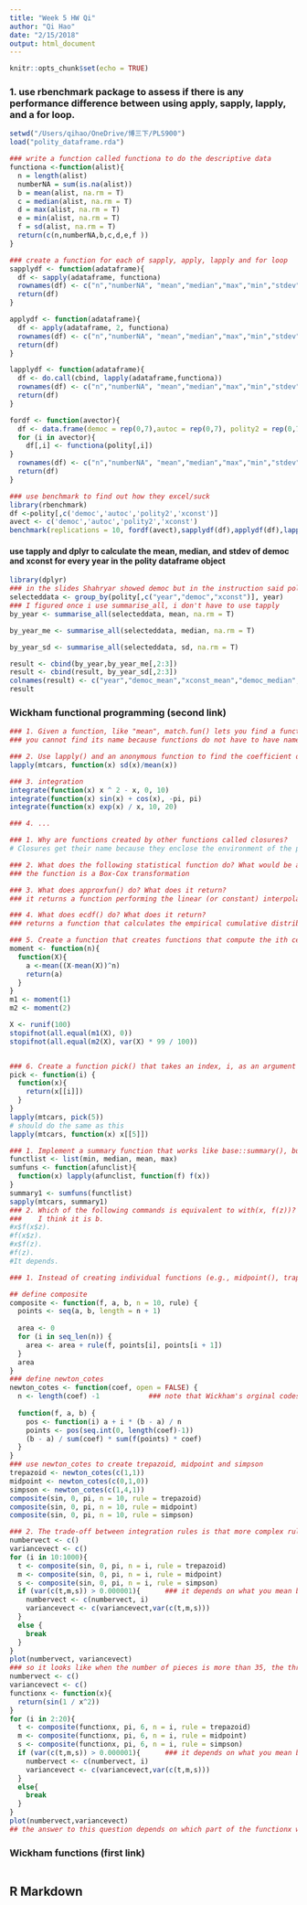 ```yaml
---
title: "Week 5 HW Qi"
author: "Qi Hao"
date: "2/15/2018"
output: html_document
---
```


```r
knitr::opts_chunk$set(echo = TRUE)
```
### 1. use rbenchmark package to assess if there is any performance difference between using apply, sapply, lapply, and a for loop. 
```r
setwd("/Users/qihao/OneDrive/博三下/PLS900")
load("polity_dataframe.rda")

### write a function called functiona to do the descriptive data
functiona <-function(alist){
  n = length(alist)
  numberNA = sum(is.na(alist))
  b = mean(alist, na.rm = T)
  c = median(alist, na.rm = T)
  d = max(alist, na.rm = T)
  e = min(alist, na.rm = T)
  f = sd(alist, na.rm = T)
  return(c(n,numberNA,b,c,d,e,f ))
}

### create a function for each of sapply, apply, lapply and for loop
sapplydf <- function(adataframe){
  df <- sapply(adataframe, functiona)
  rownames(df) <- c("n","numberNA", "mean","median","max","min","stdev")
  return(df)
}

applydf <- function(adataframe){
  df <- apply(adataframe, 2, functiona)
  rownames(df) <- c("n","numberNA", "mean","median","max","min","stdev")
  return(df)
}

lapplydf <- function(adataframe){
  df <- do.call(cbind, lapply(adataframe,functiona))
  rownames(df) <- c("n","numberNA", "mean","median","max","min","stdev")
  return(df)
}

fordf <- function(avector){
  df <- data.frame(democ = rep(0,7),autoc = rep(0,7), polity2 = rep(0,7), xconst = rep(0,7))
  for (i in avector){
    df[,i] <- functiona(polity[,i])
}
  rownames(df) <- c("n","numberNA", "mean","median","max","min","stdev")
  return(df)
}

### use benchmark to find out how they excel/suck
library(rbenchmark)
df <-polity[,c('democ','autoc','polity2','xconst')]
avect <- c('democ','autoc','polity2','xconst')
benchmark(replications = 10, fordf(avect),sapplydf(df),applydf(df),lapplydf(df))

```
#### use tapply and dplyr to calculate the mean, median, and stdev of democ and xconst for every year in the polity dataframe object
```r
library(dplyr)
### in the slides Shahryar showed democ but in the instruction said polity2, not sure which one, just go with democ
selecteddata <- group_by(polity[,c("year","democ","xconst")], year)
### I figured once i use summarise_all, i don't have to use tapply
by_year <- summarise_all(selecteddata, mean, na.rm = T)

by_year_me <- summarise_all(selecteddata, median, na.rm = T)

by_year_sd <- summarise_all(selecteddata, sd, na.rm = T)

result <- cbind(by_year,by_year_me[,2:3])
result <- cbind(result, by_year_sd[,2:3])
colnames(result) <- c("year","democ_mean","xconst_mean","democ_median","xconst_median","democ_sd","xconst_sd")
result
```
### Wickham functional programming (second link)
```r
### 1. Given a function, like "mean", match.fun() lets you find a function. Given a function, can you find its name? Why doesn’t that make sense in R?
### you cannot find its name because functions do not have to have names in R, such as anonymous functions.

### 2. Use lapply() and an anonymous function to find the coefficient of variation (the standard deviation divided by the mean) for all columns in the mtcars dataset.
lapply(mtcars, function(x) sd(x)/mean(x))

### 3. integration
integrate(function(x) x ^ 2 - x, 0, 10)
integrate(function(x) sin(x) + cos(x), -pi, pi)
integrate(function(x) exp(x) / x, 10, 20)

### 4. ...

### 1. Why are functions created by other functions called closures?
# Closures get their name because they enclose the environment of the parent function and can access all its variables.

### 2. What does the following statistical function do? What would be a better name for it? (The existing name is a bit of a hint.)
### the function is a Box-Cox transformation

### 3. What does approxfun() do? What does it return?
### it returns a function performing the linear (or constant) interpolation, which puts data of given coordinates into current data

### 4. What does ecdf() do? What does it return?
### returns a function that calculates the empirical cumulative distribution of a given observed discrete distribution.

### 5. Create a function that creates functions that compute the ith central moment of a numeric vector.
moment <- function(n){
  function(X){
    a <-mean((X-mean(X))^n)
    return(a)
  }
}
m1 <- moment(1)
m2 <- moment(2)

X <- runif(100)
stopifnot(all.equal(m1(X), 0))
stopifnot(all.equal(m2(X), var(X) * 99 / 100))


### 6. Create a function pick() that takes an index, i, as an argument and returns a function with an argument x that subsets x with i.
pick <- function(i) {
  function(x){
    return(x[[i]])
  }
}
lapply(mtcars, pick(5))
# should do the same as this
lapply(mtcars, function(x) x[[5]])

### 1. Implement a summary function that works like base::summary(), but uses a list of functions. Modify the function so it returns a closure, making it possible to use it as a function factory.
functlist <- list(min, median, mean, max)
sumfuns <- function(afunclist){
  function(x) lapply(afunclist, function(f) f(x))
}
summary1 <- sumfuns(functlist)
sapply(mtcars, summary1)
### 2. Which of the following commands is equivalent to with(x, f(z))?
###    I think it is b.
#x$f(x$z).
#f(x$z).
#x$f(z).
#f(z).
#It depends.

### 1. Instead of creating individual functions (e.g., midpoint(), trapezoid(), simpson(), etc.), we could store them in a list. If we did that, how would that change the code? Can you create the list of functions from a list of coefficients for the Newton-Cotes formulae?

## define composite 
composite <- function(f, a, b, n = 10, rule) {
  points <- seq(a, b, length = n + 1)
  
  area <- 0
  for (i in seq_len(n)) {
    area <- area + rule(f, points[i], points[i + 1])
  }
  area
}
### define newton_cotes
newton_cotes <- function(coef, open = FALSE) {
  n <- length(coef) -1            ### note that Wickham's orginal codes is wrong. need to -1 here. 
  
  function(f, a, b) {
    pos <- function(i) a + i * (b - a) / n
    points <- pos(seq.int(0, length(coef)-1))
    (b - a) / sum(coef) * sum(f(points) * coef)
  }
}
### use newton_cotes to create trepazoid, midpoint and simpson
trepazoid <- newton_cotes(c(1,1))
midpoint <- newton_cotes(c(0,1,0))
simpson <- newton_cotes(c(1,4,1))
composite(sin, 0, pi, n = 10, rule = trepazoid)
composite(sin, 0, pi, n = 10, rule = midpoint)
composite(sin, 0, pi, n = 10, rule = simpson)

### 2. The trade-off between integration rules is that more complex rules are slower to compute, but need fewer pieces. For sin() in the range [0, π], determine the number of pieces needed so that each rule will be equally accurate. Illustrate your results with a graph. How do they change for different functions? sin(1 / x^2) is particularly challenging.
numbervect <- c()
variancevect <- c()
for (i in 10:1000){
  t <- composite(sin, 0, pi, n = i, rule = trepazoid)
  m <- composite(sin, 0, pi, n = i, rule = midpoint)
  s <- composite(sin, 0, pi, n = i, rule = simpson)
  if (var(c(t,m,s)) > 0.000001){      ### it depends on what you mean by "equally accurate". var < 0.000001 is used
    numbervect <- c(numbervect, i)
    variancevect <- c(variancevect,var(c(t,m,s)))
  }
  else {
    break
  }
}
plot(numbervect, variancevect)
### so it looks like when the number of pieces is more than 35, the three methods tend to agree with each other with difference smaller than 0.000001
numbervect <- c()
variancevect <- c()
functionx <- function(x){
  return(sin(1 / x^2))
}
for (i in 2:20){
  t <- composite(functionx, pi, 6, n = i, rule = trepazoid)
  m <- composite(functionx, pi, 6, n = i, rule = midpoint)
  s <- composite(functionx, pi, 6, n = i, rule = simpson)
  if (var(c(t,m,s)) > 0.000001){      ### it depends on what you mean by "equally accurate". var < 0.000001 is used
    numbervect <- c(numbervect, i)
    variancevect <- c(variancevect,var(c(t,m,s)))
  }
  else{
    break
  }
}
plot(numbervect,variancevect)
## the answer to this question depends on which part of the functionx we are integrating over. if we want to integrate over places near zero, things get super complicated. but if we are integrating over places far away from zero, it looks that it only takes 5 pieces for the three selected methods to agree with an accuracy of 0.000001 level. 
```
### Wickham functions (first link)
```r

```
## R Markdown

